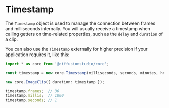 # Timestamp

The `Timestamp` object is used to manage the connection between frames and milliseconds internally. You will usually receive a timestamp when calling getters on time-related properties, such as the `delay` and `duration` of a clip.

You can also use the `Timestamp` externally for higher precision if your application requires it, like this:

```typescript
import * as core from '@diffusionstudio/core';

const timestamp = new core.Timestamp(milliseconds, seconds, minutes, hours); // will be added

new core.ImageClip({ duration: timestamp });

timestamp.frames;  // 30
timestamp.millis;  // 1000
timestamp.seconds; // 1
```
